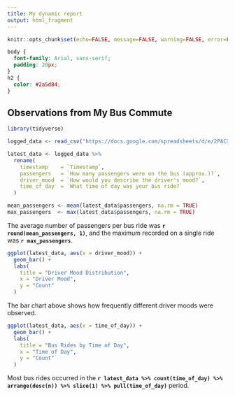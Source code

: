 ---
title: My dynamic report
output: html_fragment
---

```{r knitr_setup, include=FALSE}
knitr::opts_chunk$set(echo=FALSE, message=FALSE, warning=FALSE, error=FALSE)
```

```{css}
body {
  font-family: Arial, sans-serif;
  padding: 20px;
}
h2 {
  color: #2a5d84;
}
```

## Observations from My Bus Commute

```{r load_data, include=FALSE}
library(tidyverse)

logged_data <- read_csv("https://docs.google.com/spreadsheets/d/e/2PACX-1vStO3BGdNiwAcfIGBo7jvq-kprbJKZz7Z6xcwIlIi4HBxqDmFNXWx8ovfwpu0KBhnazYogpob13nh0_/pub?output=csv")

latest_data <- logged_data %>%
  rename(
    timestamp    = `Timestamp`,
    passengers   = `How many passengers were on the bus (approx.)?`,
    driver_mood  = `How would you describe the driver's mood?`,
    time_of_day  = `What time of day was your bus ride?`
  )
```

```{r summary_values}
mean_passengers <- mean(latest_data$passengers, na.rm = TRUE)
max_passengers  <- max(latest_data$passengers, na.rm = TRUE)
```

The average number of passengers per bus ride was **`r round(mean_passengers, 1)`**, and the maximum recorded on a single ride was **`r max_passengers`**.

```{r mood_chart}
ggplot(latest_data, aes(x = driver_mood)) +
  geom_bar() +
  labs(
    title = "Driver Mood Distribution",
    x = "Driver Mood",
    y = "Count"
  )
```

The bar chart above shows how frequently different driver moods were observed.

```{r time_chart}
ggplot(latest_data, aes(x = time_of_day)) +
  geom_bar() +
  labs(
    title = "Bus Rides by Time of Day",
    x = "Time of Day",
    y = "Count"
  )
```

Most bus rides occurred in the **`r latest_data %>% count(time_of_day) %>% arrange(desc(n)) %>% slice(1) %>% pull(time_of_day)`** period.
